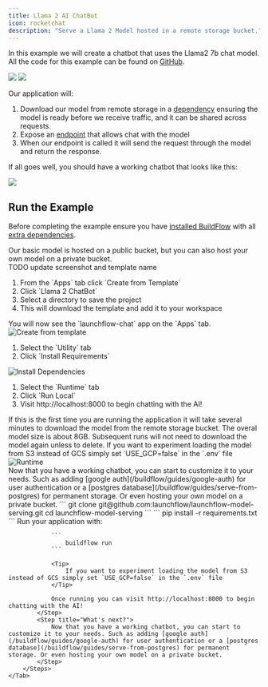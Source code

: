 ```yaml
---
title: Llama 2 AI ChatBot
icon: rocketchat
description: "Serve a Llama 2 Model hosted in a remote storage bucket."
---
```


In this example we will create a chatbot that uses the Llama2 7b chat model. All the code for this example can be found on [GitHub](https://github.com/launchflow/buildflow-templates/tree/main/walkthroughs/llama2-chat-bot).

<img className="block dark:hidden" src="/images/model-serving-design-light.gif" />
<img className="hidden dark:block" src="/images/model-serving-design-dark.gif" />

Our application will:
1. Download our model from remote storage in a [dependency](/buildflow/programming-guide/dependencies) ensuring the model is ready before we receive traffic, and it can be shared across requests.
2. Expose an [endpoint](/buildflow/programming-guide/endpoints) that allows chat with the model
3. When our endpoint is called it will send the request through the model and return the response.

If all goes well, you should have a working chatbot that looks like this:

<img src="/images/chat.gif" />

## Run the Example

Before completing the example ensure you have [installed BuildFlow](/buildflow/programming-guide/install)
with all [extra dependencies](/buildflow/programming-guide/install#extra-dependencies).

<Tip>
    Our basic model is hosted on a public bucket, but you can also host your own model on a private bucket.
</Tip>

<Tabs>
    <Tab title="LaunchFlow VS Code Extension">
        <Steps>
            <Step title="Create from Template">
                <div className="grid sm:grid-cols-2 space-x-2">
                    <div>
                        TODO update screenshot and template name
                        <ol>
                            <li>From the `Apps` tab click `Create from Template`</li>
                            <li>Click `Llama 2 ChatBot`</li>
                            <li>Select a directory to save the project</li>
                            <li>This will download the template and add it to your workspace</li>
                        </ol>
                        <Tip>
                            You will now see the `launchflow-chat` app on the `Apps` tab.
                        </Tip>
                    </div>
                    <div>
                        <Frame className="tailwind styles sm:hidden">
                            <img style={{maxHeight: "500px", margin: 0}} alt="Create from template"src="/images/llama-chatgpt.png"/>
                        </Frame>
                    </div>
                </div>
            </Step>
            <Step title="Install your dependencies">
                <div className="grid sm:grid-cols-2">
                    <div>
                        <ol>
                            <li>Select the `Utility` tab</li>
                            <li>Click `Install Requirements`</li>
                        </ol>
                    </div>
                    <div>
                        <Frame className="tailwind styles sm:hidden">
                            <img style={{maxHeight: "500px", margin: 0}} alt="Install Dependencies"src="/images/install-requirements.png"/>
                        </Frame>
                    </div>
                </div>
            </Step>
            <Step title="Run your application">
                <div className="grid sm:grid-cols-2 space-x-2">
                    <div>
                        <ol>
                            <li>Select the `Runtime` tab</li>
                            <li>Click `Run Local`</li>
                            <li>Visit http://localhost:8000 to begin chatting with the AI!</li>
                        </ol>
                        <Warning>
                            If this is the first time you are running the application it will take several minutes to download the model from the remote storage bucket. The overal model size is about 8GB. Subsequent runs will not need to download the model again unless to delete.
                        </Warning>
                        <Tip>
                            If you want to experiment loading the model from S3 instead of GCS simply set `USE_GCP=false` in the `.env` file
                        </Tip>
                    </div>
                    <div>
                        <Frame className="tailwind styles sm:hidden">
                            <img style={{maxHeight: "500px", margin: 0}} alt="Runtime"src="/images/runtime.png"/>
                        </Frame>
                    </div>
                </div>
            </Step>
            <Step title="What's next?">
                Now that you have a working chatbot, you can start to customize it to your needs. Such as adding [google auth](/buildflow/guides/google-auth) for user authentication or a [postgres database](/buildflow/guides/serve-from-postgres) for permanent storage. Or even hosting your own model on a private bucket.
            </Step>
        </Steps>
    </Tab>
    <Tab title="BuildFlow CLI">
        <Steps>
            <Step title="Clone the GitHub Repo">
            ```
            git clone git@github.com:launchflow/launchflow-model-serving.git
            cd launchflow-model-serving
            ```
            </Step>
            <Step title="Install your dependencies">
                ```
                    pip install -r requirements.txt
                ```
            </Step>
            <Step title="Run your application">
                Run your application with:

                ```
                    buildflow run
                ```

                <Tip>
                    If you want to experiment loading the model from S3 instead of GCS simply set `USE_GCP=false` in the `.env` file
                </Tip>

                Once running you can visit http://localhost:8000 to begin chatting with the AI!
            </Step>
            <Step title="What's next?">
                Now that you have a working chatbot, you can start to customize it to your needs. Such as adding [google auth](/buildflow/guides/google-auth) for user authentication or a [postgres database](/buildflow/guides/serve-from-postgres) for permanent storage. Or even hosting your own model on a private bucket.
            </Step>
        </Steps>
    </Tab>
</Tabs>